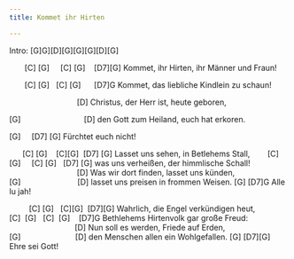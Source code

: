 ```yaml
---
title: Kommet ihr Hirten

---
```


Intro: [G]G][D][G][G][G][D][G]

       [C] [G]     [C] [G]    [D7][G]
Kommet, ihr Hirten, ihr Männer und Fraun!

       [C] [G]   [C] [G]      [D7]G
Kommet, das liebliche Kindlein zu schaun!

                               [D]
Christus, der Herr ist, heute geboren,

[G]                             [D]
den Gott zum Heiland, euch hat erkoren.

[G]     [D7] [G]
Fürchtet euch nicht!


      [C] [G]    [C][G]  [D7] [G]
Lasset uns sehen, in Betlehems Stall,
       [C][G]     [C] [G]   [D7] [G]
was uns verheißen, der himmlische Schall!
                               [D]
Was wir dort finden, lasset uns künden,
[G]                          [D]
lasset uns preisen in frommen Weisen.
[G] [D7]G
Alle lu jah!


         [C] [G]   [C][G]  [D7][G]
Wahrlich, die Engel verkündigen heut,
     [C]  [G]   [C]  [G]    [D7]G
Bethlehems Hirtenvolk gar große Freud:
                              [D]
Nun soll es werden, Friede auf Erden,
[G]                         [D]
den Menschen allen ein Wohlgefallen.
[G] [D7][G]
Ehre sei Gott!

